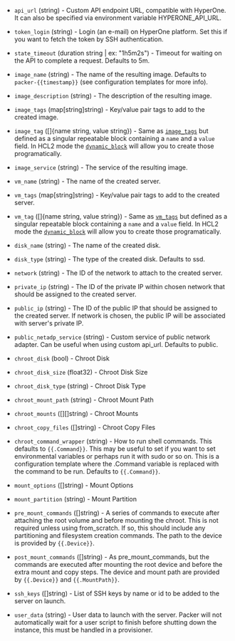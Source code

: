<!-- Code generated from the comments of the Config struct in builder/hyperone/config.go; DO NOT EDIT MANUALLY -->

- `api_url` (string) - Custom API endpoint URL, compatible with HyperOne.
  It can also be specified via environment variable HYPERONE_API_URL.

- `token_login` (string) - Login (an e-mail) on HyperOne platform. Set this
  if you want to fetch the token by SSH authentication.

- `state_timeout` (duration string | ex: "1h5m2s") - Timeout for waiting on the API to complete
  a request. Defaults to 5m.

- `image_name` (string) - The name of the resulting image. Defaults to
  `packer-{{timestamp}}`
  (see configuration templates for more info).

- `image_description` (string) - The description of the resulting image.

- `image_tags` (map[string]string) - Key/value pair tags to add to the created image.

- `image_tag` ([]{name string, value string}) - Same as [`image_tags`](#image_tags) but defined as a singular repeatable
  block containing a `name` and a `value` field. In HCL2 mode the
  [`dynamic_block`](/docs/configuration/from-1.5/expressions#dynamic-blocks)
  will allow you to create those programatically.

- `image_service` (string) - The service of the resulting image.

- `vm_name` (string) - The name of the created server.

- `vm_tags` (map[string]string) - Key/value pair tags to
  add to the created server.

- `vm_tag` ([]{name string, value string}) - Same as [`vm_tags`](#vm_tags) but defined as a singular repeatable block
  containing a `name` and a `value` field. In HCL2 mode the
  [`dynamic_block`](/docs/configuration/from-1.5/expressions#dynamic-blocks)
  will allow you to create those programatically.

- `disk_name` (string) - The name of the created disk.

- `disk_type` (string) - The type of the created disk. Defaults to ssd.

- `network` (string) - The ID of the network to attach to the created server.

- `private_ip` (string) - The ID of the private IP within chosen network
  that should be assigned to the created server.

- `public_ip` (string) - The ID of the public IP that should be assigned to
  the created server. If network is chosen, the public IP will be associated
  with server's private IP.

- `public_netadp_service` (string) - Custom service of public network adapter.
  Can be useful when using custom api_url. Defaults to public.

- `chroot_disk` (bool) - Chroot Disk
- `chroot_disk_size` (float32) - Chroot Disk Size
- `chroot_disk_type` (string) - Chroot Disk Type
- `chroot_mount_path` (string) - Chroot Mount Path
- `chroot_mounts` ([][]string) - Chroot Mounts
- `chroot_copy_files` ([]string) - Chroot Copy Files
- `chroot_command_wrapper` (string) - How to run shell commands. This defaults to `{{.Command}}`. This may be
  useful to set if you want to set environmental variables or perhaps run
  it with sudo or so on. This is a configuration template where the
  .Command variable is replaced with the command to be run. Defaults to
  `{{.Command}}`.

- `mount_options` ([]string) - Mount Options
- `mount_partition` (string) - Mount Partition
- `pre_mount_commands` ([]string) - A series of commands to execute after attaching the root volume and
  before mounting the chroot. This is not required unless using
  from_scratch. If so, this should include any partitioning and filesystem
  creation commands. The path to the device is provided by `{{.Device}}`.

- `post_mount_commands` ([]string) - As pre_mount_commands, but the commands are executed after mounting the
  root device and before the extra mount and copy steps. The device and
  mount path are provided by `{{.Device}}` and `{{.MountPath}}`.

- `ssh_keys` ([]string) - List of SSH keys by name or id to be added
  to the server on launch.

- `user_data` (string) - User data to launch with the server. Packer will not
  automatically wait for a user script to finish before shutting down the
  instance, this must be handled in a provisioner.
